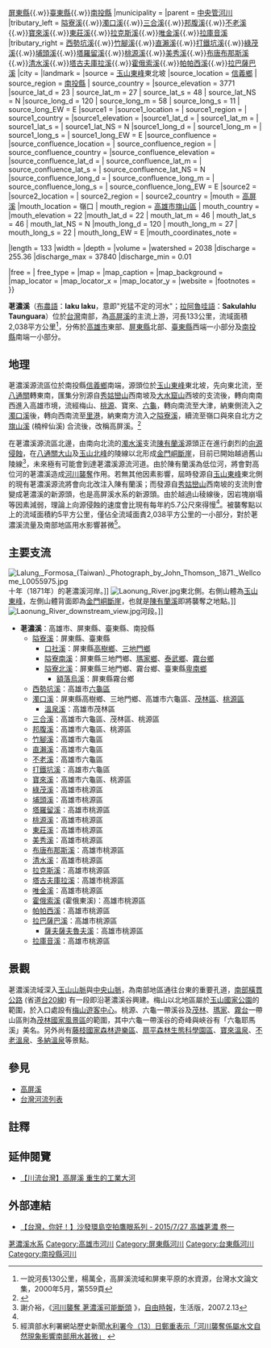 {{Geobox|河流
<!-- *** Heading *** -->
|name            = 荖濃溪
|native_name     = laku laku
|nickname        = 
|other_name      = 
|etymology       = [[布農語|布農語]]：laku laku，意即「兇猛不定的河水」。
<!-- *** Image *** -->
|image           = Pingtung Plain and Laonung River.jpg
|image_caption   = 荖濃溪流經[[屏東平原|屏東平原]]
|image_size      = 300
<!-- *** Country *** -->
|country         = {{ROC-TW}}
|state           = 
|region          = [[臺灣南部|臺灣南部]]
|district        = [[高雄市|高雄市]]{{.w}}[[屏東縣|屏東縣]]{{.w}}[[臺東縣|臺東縣]]{{.w}}[[南投縣|南投縣]]
|municipality    =
<!-- *** Family *** -->
|parent          = [[中央管河川|中央管河川]]
|tributary_left  = [[隘寮溪|隘寮溪]]{{.w}}[[濁口溪|濁口溪]]{{.w}}[[三合溪|三合溪]]{{.w}}[[邦腹溪|邦腹溪]]{{.w}}[[不老溪|不老溪]]{{.w}}[[寶來溪|寶來溪]]{{.w}}[[東莊溪|東莊溪]]{{.w}}[[拉克斯溪|拉克斯溪]]{{.w}}[[唯金溪|唯金溪]]{{.w}}[[拉庫音溪|拉庫音溪]]
|tributary_right = [[西勢坑溪|西勢坑溪]]{{.w}}[[竹腳溪|竹腳溪]]{{.w}}[[直瀨溪|直瀨溪]]{{.w}}[[打鐵坑溪|打鐵坑溪]]{{.w}}[[綠茂溪|綠茂溪]]{{.w}}[[埔頭溪|埔頭溪]]{{.w}}[[塔羅留溪|塔羅留溪]]{{.w}}[[桃源溪|桃源溪]]{{.w}}[[美秀溪|美秀溪]]{{.w}}[[布唐布那斯溪|布唐布那斯溪]]{{.w}}[[清水溪_(高雄市)|清水溪]]{{.w}}[[塔古夫庫拉溪|塔古夫庫拉溪]]{{.w}}[[霍俄索溪|霍俄索溪]]{{.w}}[[帕帕西溪|帕帕西溪]]{{.w}}[[拉巴薩巴溪|拉巴薩巴溪]]
|city            =
|landmark        = 
<!-- *** 位置 *** -->
<!-- *** 源头地理数据 *** -->
|source = [[玉山東峰|玉山東峰]]東北坡
|source_location  = [[信義鄉_(臺灣)|信義鄉]] | source_region = [[南投縣|南投縣]] | source_country = 
|source_elevation = 3771
|source_lat_d = 23 | source_lat_m = 27 | source_lat_s = 48 | source_lat_NS = N
|source_long_d = 120 | source_long_m = 58 | source_long_s = 11 | source_long_EW = E
|source1 = 
|source1_location  =  | source1_region =  | source1_country = 
|source1_elevation = 
|source1_lat_d = | source1_lat_m =  | source1_lat_s =  | source1_lat_NS = N
|source1_long_d =  | source1_long_m =  | source1_long_s =  | source1_long_EW = E
|source_confluence = 
|source_confluence_location =  | source_confluence_region =  | source_confluence_country = 
|source_confluence_elevation = 
|source_confluence_lat_d =  | source_confluence_lat_m =  | source_confluence_lat_s =  | source_confluence_lat_NS = N
|source_confluence_long_d = | source_confluence_long_m =  | source_confluence_long_s =  | source_confluence_long_EW = E
|source2 = 
|source2_location =  | source2_region =  | source2_country =
|mouth = [[高屏溪|高屏溪]]
|mouth_location = 嶺口 | mouth_region = [[高雄市|高雄市]][[旗山區|旗山區]] | mouth_country =
|mouth_elevation = 22
|mouth_lat_d = 22 | mouth_lat_m = 46 | mouth_lat_s = 46 | mouth_lat_NS = N
|mouth_long_d = 120 | mouth_long_m = 27 | mouth_long_s = 22 | mouth_long_EW = E
|mouth_coordinates_note =

|length = 133
|width = 
|depth = 
|volume =
|watershed = 2038
|discharge = 255.36
|discharge_max = 37840
|discharge_min = 0.01

|free = | free_type =
<!-- *** Maps *** -->
|map =
|map_caption =
|map_background =
|map_locator =
|map_locator_x =
|map_locator_y =
<!-- *** Website *** -->
|website = 
|footnotes =
}}

{{Taiwanese
| tablewidth = 

| image      = 
| width      = 
| hanji      = 荖濃溪
| tsuin      = ㄌㄠˇ ㄋㄨㄥˊ ㄒ一 
| holo       = 
| haka       = 
| nederlands = 
| spainish   = 
| kana       = 
| english    = 
| portugues  = 
}}
'''荖濃溪'''（[[布農語|布農語]]：'''laku laku'''，意即"兇猛不定的河水"；[[拉阿魯哇語|拉阿魯哇語]]：'''Sakulahlu Taunguara'''）位於[[台灣|台灣]]南部，為[[高屏溪|高屏溪]]的主流上游，河長133公里，流域面積2,038平方公里<ref name="流域水文">一說河長130公里，楊萬全，高屏溪流域和屏東平原的水資源，台灣水文論文集，2000年5月，第559頁</ref>，分佈於[[高雄市|高雄市]]東部、[[屏東縣|屏東縣]]北部、[[臺東縣|臺東縣]]西端一小部分及[[南投縣|南投縣]]南端一小部分。

==地理==
荖濃溪源流區位於南投縣[[信義鄉_(臺灣)|信義鄉]]南端，源頭位於[[玉山東峰|玉山東峰]]東北坡，先向東北流，至[[八通關|八通關]]轉東南，匯集分別源自[[秀姑巒山|秀姑巒山]]西南坡及[[大水窟山|大水窟山]]西坡的支流後，轉向南南西進入高雄市境，流經梅山、[[桃源區|桃源]]、寶來、[[六龜區|六龜]]，轉向南流至大津，納東側流入之[[濁口溪|濁口溪]]後，轉向西南流至[[里港鄉|里港]]，納東南方流入之[[隘寮溪|隘寮溪]]，續流至嶺口與來自北方之[[旗山溪|旗山溪]] (楠梓仙溪) 合流後，改稱高屏溪。<ref>{{cite news|url=http://www.newdaai.tv/?view=detail&id=47329 |title=【高屏溪】《經典‧TV》 |work=大愛衛星電視}}</ref>

在荖濃溪源流區北邊，由南向北流的[[濁水溪|濁水溪]]支流[[陳有蘭溪|陳有蘭溪]]源頭正在進行劇烈的[[向源侵蝕|向源侵蝕]]，在[[八通關山|八通關大山]]及[[玉山北峰|玉山北峰]]的陵線以北形成[[金門峒斷崖|金門峒斷崖]]，目前已開始越過舊山陵線<ref name="河川襲奪">謝介裕，《[http://www.libertytimes.com.tw/2007/new/feb/13/today-life5.htm 河川襲奪 荖濃溪可能斷頭] {{webarchive|url=https://web.archive.org/web/20111017080741/http://www.libertytimes.com.tw/2007/new/feb/13/today-life5.htm |date=2011-10-17 }}》，[[自由時報|自由時報]]，生活版，2007.2.13</ref>，未來極有可能會到達荖濃溪源流河道。由於陳有蘭溪為低位河，將會對高位河的荖濃溪造成[[河川襲奪|河川襲奪]]作用。若無其他因素影響，屆時發源自[[玉山東峰|玉山東峰]]東北側的現有荖濃溪源流將會向北改注入陳有蘭溪；而發源自[[秀姑巒山|秀姑巒山]]西南坡的支流則會變成荖濃溪的新源頭，也是高屏溪水系的新源頭。由於越過山稜線後，因岩塊崩塌等因素減弱，理論上向源侵蝕的速度會比現有每年約5.7公尺來得慢<ref name="河川襲奪"/>。被襲奪點以上的流域面積約5平方公里，僅佔全流域面責2,038平方公里的一小部分，對於荖濃溪流量及南部地區用水影響甚微<ref>經濟部水利署網站歷史新聞[http://www.wra.gov.tw/ct.asp?xItem=31395&ctNode=5281&comefrom=lp 水利署今（13）日鄭重表示「河川襲奪係屬水文自然現象影響南部用水甚微」] {{webarchive|url=https://web.archive.org/web/20160304134341/http://www.wra.gov.tw/ct.asp?xItem=31395&ctNode=5281&comefrom=lp |date=2016-03-04 }}</ref>。

==主要支流==
[[File:Lalung,_Formosa_(Taiwan)._Photograph_by_John_Thomson,_1871._Wellcome_L0055975.jpg|thumb]]十年（1871年）的荖濃溪河岸。]]
[[File:Laonung_River.jpg|thumb]]東北側。右側山體為[[玉山東峰|玉山東峰]]，左側山體背面即為[[金門峒斷崖|金門峒斷崖]]，也就是[[陳有蘭溪|陳有蘭溪]]即將襲奪之地點。]]
[[File:Laonung_River_downstream_view.jpg|thumb]]河段。]]
*'''荖濃溪'''：高雄市、屏東縣、臺東縣、南投縣 
**[[隘寮溪|隘寮溪]]：屏東縣、臺東縣
***[[口社溪|口社溪]]：屏東縣[[高樹鄉|高樹鄉]]、[[三地門鄉|三地門鄉]]
***[[隘寮南溪|隘寮南溪]]：屏東縣三地門鄉、[[瑪家鄉|瑪家鄉]]、[[泰武鄉|泰武鄉]]、[[霧臺鄉|霧台鄉]]
***[[隘寮北溪|隘寮北溪]]：屏東縣三地門鄉、霧台鄉、臺東縣[[卑南鄉|卑南鄉]]
****[[額落烏溪|額落烏溪]]：屏東縣霧台鄉
**[[西勢坑溪|西勢坑溪]]：高雄市[[六龜區|六龜區]]
**[[濁口溪|濁口溪]]：屏東縣高樹鄉、三地門鄉、高雄市六龜區、[[茂林區|茂林區]]、[[桃源區|桃源區]] 
***[[溫泉溪|溫泉溪]]：高雄市茂林區
**[[三合溪|三合溪]]：高雄市六龜區、茂林區、桃源區
**[[邦腹溪|邦腹溪]]：高雄市六龜區、桃源區
**[[竹腳溪|竹腳溪]]：高雄市六龜區
**[[直瀨溪|直瀨溪]]：高雄市六龜區
**[[不老溪|不老溪]]：高雄市六龜區
**[[打鐵坑溪_(高雄市)|打鐵坑溪]]：高雄市六龜區
**[[寶來溪|寶來溪]]：高雄市六龜區、桃源區
**[[綠茂溪|綠茂溪]]：高雄市桃源區
**[[埔頭溪|埔頭溪]]：高雄市桃源區
**[[塔羅留溪|塔羅留溪]]：高雄市桃源區
**[[桃源溪|桃源溪]]：高雄市桃源區
**[[東莊溪|東莊溪]]：高雄市桃源區
**[[美秀溪|美秀溪]]：高雄市桃源區
**[[布唐布那斯溪|布唐布那斯溪]]：高雄市桃源區
**[[清水溪_(高雄市)|清水溪]]：高雄市桃源區
**[[拉克斯溪|拉克斯溪]]：高雄市桃源區
**[[塔古夫庫拉溪|塔古夫庫拉溪]]：高雄市桃源區
**[[唯金溪|唯金溪]]：高雄市桃源區
**[[霍俄索溪|霍俄索溪]] (霍俄東溪)：高雄市桃源區
**[[帕帕西溪|帕帕西溪]]：高雄市桃源區
**[[拉巴薩巴溪|拉巴薩巴溪]]：高雄市桃源區
***[[薩夫薩夫魯夫溪|薩夫薩夫魯夫溪]]：高雄市桃源區
**[[拉庫音溪|拉庫音溪]]：高雄市桃源區

==景觀==
荖濃溪流域深入[[玉山山脈|玉山山脈]]與[[中央山脈|中央山脈]]，為南部地區通往台東的重要孔道，[[南部橫貫公路|南部橫貫公路]] (省道[[台20線|台20線]]) 有一段即沿荖濃溪谷興建。梅山以北地區屬於[[玉山國家公園|玉山國家公園]]的範圍，於入口處設有[[梅山遊客中心|梅山遊客中心]]。桃源、六龜一帶溪谷及[[茂林區|茂林]]、[[瑪家鄉|瑪家]]、[[霧臺鄉|霧台]]一帶山區則為[[茂林國家風景區|茂林國家風景區]]的範圍，其中六龜一帶溪谷的奇峰與峽谷有「六龜耶馬溪」美名。另外尚有[[藤枝國家森林遊樂區|藤枝國家森林遊樂區]]、[[扇平森林遊樂區|扇平森林生態科學園區]]、[[寶來溫泉|寶來溫泉]]、[[不老溫泉|不老溫泉]]、[[多納溫泉|多納溫泉]]等景點。

==參見==
*[[高屏溪|高屏溪]]
*[[台灣河流列表|台灣河流列表]]

==註釋==
<div class="references-small">
<references />
</div>

==延伸閱覽==
*[http://www.rhythmsmonthly.com/?p=895 【川流台灣】高屏溪 重生的工業大河] {{Wayback|url=http://www.rhythmsmonthly.com/?p=895 |date=20150316230351 }}{{zh-tw}}

==外部連結==
{{commons category|Laonong River}}
*[https://www.youtube.com/watch?v=PzQ9RZezEBM/ 【台灣，你好！】沙發環島空拍鷹眼系列 - 2015/7/27 高雄荖濃 卷一]

{{高屏溪}}
{{台灣河流}}
{{台灣地景}}
[[Category:荖濃溪水系|]]
[[Category:高雄市河川|Category:高雄市河川]]
[[Category:屏東縣河川|Category:屏東縣河川]]
[[Category:台東縣河川|Category:台東縣河川]]
[[Category:南投縣河川|Category:南投縣河川]]